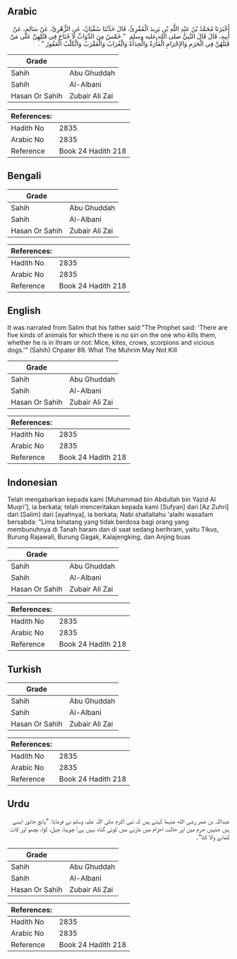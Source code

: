 ## Arabic


<div dir="rtl" lang="ar" style={{fontSize:'larger',backgroundColor:'#f8f9fa',padding:20}}>
أَخْبَرَنَا مُحَمَّدُ بْنُ عَبْدِ اللَّهِ بْنِ يَزِيدَ الْمُقْرِئُ، قَالَ حَدَّثَنَا سُفْيَانُ، عَنِ الزُّهْرِيِّ، عَنْ سَالِمٍ، عَنْ أَبِيهِ، قَالَ قَالَ النَّبِيُّ صلى الله عليه وسلم ‏ "‏ خَمْسٌ مِنَ الدَّوَابِّ لاَ جُنَاحَ فِي قَتْلِهِنَّ عَلَى مَنْ قَتَلَهُنَّ فِي الْحَرَمِ وَالإِحْرَامِ الْفَأْرَةُ وَالْحِدَأَةُ وَالْغُرَابُ وَالْعَقْرَبُ وَالْكَلْبُ الْعَقُورُ ‏"‏ ‏.‏
</div>
<div style={{backgroundColor:'#f8f9fa',padding:20, marginBottom: 10}}><table> <thead> <tr> <th>Grade</th> <th></th> </tr> </thead> <tbody> <tr><td>Sahih</td><td>Abu Ghuddah</td></tr><tr><td>Sahih</td><td>Al-Albani</td></tr><tr><td>Hasan Or Sahih</td><td>Zubair Ali Zai</td></tr></tbody></table><table> <thead> <tr> <th>References:</th> <th></th> </tr> </thead> <tbody><tr><td>Hadith No</td><td>2835</td></tr><tr><td>Arabic No</td><td>2835</td></tr><tr><td>Reference</td><td>Book 24 Hadith 218</td></tr></tbody></table></div>

## Bengali


<div dir="ltr" lang="bn" style={{fontSize:'larger',backgroundColor:'#f8f9fa',padding:20}}>

</div>
<div style={{backgroundColor:'#f8f9fa',padding:20, marginBottom: 10}}><table> <thead> <tr> <th>Grade</th> <th></th> </tr> </thead> <tbody> <tr><td>Sahih</td><td>Abu Ghuddah</td></tr><tr><td>Sahih</td><td>Al-Albani</td></tr><tr><td>Hasan Or Sahih</td><td>Zubair Ali Zai</td></tr></tbody></table><table> <thead> <tr> <th>References:</th> <th></th> </tr> </thead> <tbody><tr><td>Hadith No</td><td>2835</td></tr><tr><td>Arabic No</td><td>2835</td></tr><tr><td>Reference</td><td>Book 24 Hadith 218</td></tr></tbody></table></div>

## English


<div dir="ltr" lang="en" style={{fontSize:'larger',backgroundColor:'#f8f9fa',padding:20}}>
It was narrated from Salim that his father said:"The Prophet said: 'There are five kinds of animals for which there is no sin on the one who kills them, whether he is in Ihram or not: Mice, kites, crows, scorpions and vicious dogs.'" (Sahih) Chpater 89. What The Muhrim May Not Kill
</div>
<div style={{backgroundColor:'#f8f9fa',padding:20, marginBottom: 10}}><table> <thead> <tr> <th>Grade</th> <th></th> </tr> </thead> <tbody> <tr><td>Sahih</td><td>Abu Ghuddah</td></tr><tr><td>Sahih</td><td>Al-Albani</td></tr><tr><td>Hasan Or Sahih</td><td>Zubair Ali Zai</td></tr></tbody></table><table> <thead> <tr> <th>References:</th> <th></th> </tr> </thead> <tbody><tr><td>Hadith No</td><td>2835</td></tr><tr><td>Arabic No</td><td>2835</td></tr><tr><td>Reference</td><td>Book 24 Hadith 218</td></tr></tbody></table></div>

## Indonesian


<div dir="ltr" lang="id" style={{fontSize:'larger',backgroundColor:'#f8f9fa',padding:20}}>
Telah mengabarkan kepada kami [Muhammad bin Abdullah bin Yazid Al Muqri'], ia berkata; telah menceritakan kepada kami [Sufyan] dari [Az Zuhri] dari [Salim] dari [ayahnya], ia berkata; Nabi shallallahu 'alaihi wasallam bersabda: "Lima binatang yang tidak berdosa bagi orang yang membunuhnya di Tanah haram dan di saat sedang berihram, yaitu Tikus, Burung Rajawali, Burung Gagak, Kalajengking, dan Anjing buas
</div>
<div style={{backgroundColor:'#f8f9fa',padding:20, marginBottom: 10}}><table> <thead> <tr> <th>Grade</th> <th></th> </tr> </thead> <tbody> <tr><td>Sahih</td><td>Abu Ghuddah</td></tr><tr><td>Sahih</td><td>Al-Albani</td></tr><tr><td>Hasan Or Sahih</td><td>Zubair Ali Zai</td></tr></tbody></table><table> <thead> <tr> <th>References:</th> <th></th> </tr> </thead> <tbody><tr><td>Hadith No</td><td>2835</td></tr><tr><td>Arabic No</td><td>2835</td></tr><tr><td>Reference</td><td>Book 24 Hadith 218</td></tr></tbody></table></div>

## Turkish


<div dir="ltr" lang="tr" style={{fontSize:'larger',backgroundColor:'#f8f9fa',padding:20}}>

</div>
<div style={{backgroundColor:'#f8f9fa',padding:20, marginBottom: 10}}><table> <thead> <tr> <th>Grade</th> <th></th> </tr> </thead> <tbody> <tr><td>Sahih</td><td>Abu Ghuddah</td></tr><tr><td>Sahih</td><td>Al-Albani</td></tr><tr><td>Hasan Or Sahih</td><td>Zubair Ali Zai</td></tr></tbody></table><table> <thead> <tr> <th>References:</th> <th></th> </tr> </thead> <tbody><tr><td>Hadith No</td><td>2835</td></tr><tr><td>Arabic No</td><td>2835</td></tr><tr><td>Reference</td><td>Book 24 Hadith 218</td></tr></tbody></table></div>

## Urdu


<div dir="rtl" lang="ur" style={{fontSize:'larger',backgroundColor:'#f8f9fa',padding:20}}>
عبداللہ بن عمر رضی الله عنہما کہتے ہیں کہ نبی اکرم صلی اللہ علیہ وسلم نے فرمایا: ”پانچ جانور ایسے ہیں جنہیں حرم میں اور حالت احرام میں مارنے میں کوئی گناہ نہیں ہے: چوہیا، چیل، کوا، بچھو اور کاٹ کھانے والا کتا“۔
</div>
<div style={{backgroundColor:'#f8f9fa',padding:20, marginBottom: 10}}><table> <thead> <tr> <th>Grade</th> <th></th> </tr> </thead> <tbody> <tr><td>Sahih</td><td>Abu Ghuddah</td></tr><tr><td>Sahih</td><td>Al-Albani</td></tr><tr><td>Hasan Or Sahih</td><td>Zubair Ali Zai</td></tr></tbody></table><table> <thead> <tr> <th>References:</th> <th></th> </tr> </thead> <tbody><tr><td>Hadith No</td><td>2835</td></tr><tr><td>Arabic No</td><td>2835</td></tr><tr><td>Reference</td><td>Book 24 Hadith 218</td></tr></tbody></table></div>